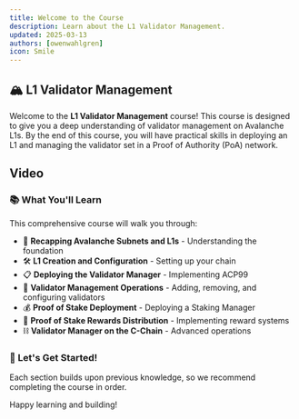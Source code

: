 ```yaml
---
title: Welcome to the Course
description: Learn about the L1 Validator Management.
updated: 2025-03-13
authors: [owenwahlgren]
icon: Smile
---
```


## 🏔️ L1 Validator Management

Welcome to the **L1 Validator Management** course! This course is designed to give you a deep
understanding of validator management on Avalanche L1s. By the end of this course, you will have
practical skills in deploying an L1 and managing the validator set in a Proof of Authority (PoA)
network.

## Video

<YouTube id="xgx6VzdR974" params="start=365"/>

### 📚 What You'll Learn

This comprehensive course will walk you through:

- 🔄 **Recapping Avalanche Subnets and L1s** - Understanding the foundation
- 🛠️ **L1 Creation and Configuration** - Setting up your chain
- 📋 **Deploying the Validator Manager** - Implementing ACP99
- 👥 **Validator Management Operations** - Adding, removing, and configuring validators
- 💰 **Proof of Stake Deployment** - Deploying a Staking Manager
- 🎁 **Proof of Stake Rewards Distribution** - Implementing reward systems
- ⛓️ **Validator Manager on the C-Chain** - Advanced operations

### 🚀 Let's Get Started!

Each section builds upon previous knowledge, so we recommend completing the course in order.

Happy learning and building!



